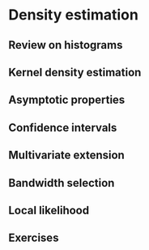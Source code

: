 
# Density estimation {#dens}

## Review on histograms
	
## Kernel density estimation

## Asymptotic properties

## Confidence intervals

## Multivariate extension

## Bandwidth selection

## Local likelihood

## Exercises
	
